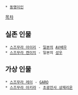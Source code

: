  * [[동명이인]]
[[목차]]

== 실존 인물 ==
 * [[스즈무라 아이리]] - [[일본]]의 [[AV]]배우
 * [[스즈무라 켄이치]] - 일본의 [[성우]]

== 가상 인물 ==
 * [[스즈무라 레이]] - [[GARO]]
 * [[스즈무라 아키라]] - [[초광전사 샹제리온]]

